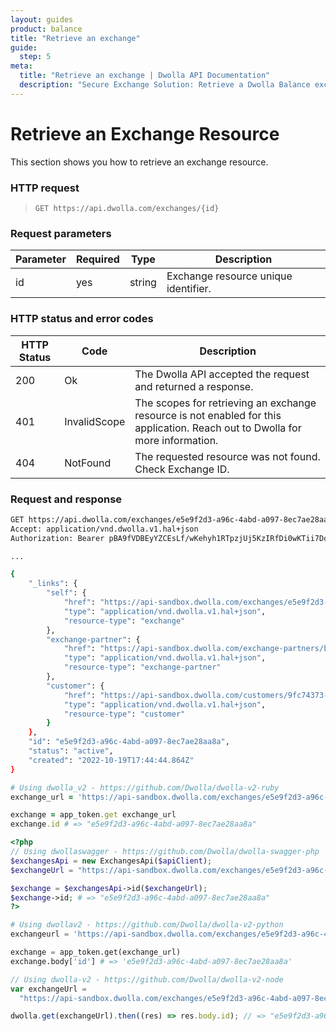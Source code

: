 ```yaml
---
layout: guides
product: balance
title: "Retrieve an exchange"
guide:
  step: 5
meta:
  title: "Retrieve an exchange | Dwolla API Documentation"
  description: "Secure Exchange Solution: Retrieve a Dwolla Balance exchange by its ID."
---
```


# Retrieve an Exchange Resource

This section shows you how to retrieve an exchange resource.

### HTTP request

> `GET https://api.dwolla.com/exchanges/{id}`

### Request parameters

| Parameter | Required | Type   | Description                          |
| --------- | -------- | ------ | ------------------------------------ |
| id        | yes      | string | Exchange resource unique identifier. |

### HTTP status and error codes

| HTTP Status | Code         | Description                                                                                                                   |
| ----------- | ------------ | ----------------------------------------------------------------------------------------------------------------------------- |
| 200         | Ok           | The Dwolla API accepted the request and returned a response.                                                                  |
| 401         | InvalidScope | The scopes for retrieving an exchange resource is not enabled for this application. Reach out to Dwolla for more information. |
| 404         | NotFound     | The requested resource was not found. Check Exchange ID.                                                                      |

### Request and response

```bash
GET https://api.dwolla.com/exchanges/e5e9f2d3-a96c-4abd-a097-8ec7ae28aa8a
Accept: application/vnd.dwolla.v1.hal+json
Authorization: Bearer pBA9fVDBEyYZCEsLf/wKehyh1RTpzjUj5KzIRfDi0wKTii7DqY

...

{
    "_links": {
        "self": {
            "href": "https://api-sandbox.dwolla.com/exchanges/e5e9f2d3-a96c-4abd-a097-8ec7ae28aa8a",
            "type": "application/vnd.dwolla.v1.hal+json",
            "resource-type": "exchange"
        },
        "exchange-partner": {
            "href": "https://api-sandbox.dwolla.com/exchange-partners/bca8d065-49a5-475b-a6b4-509bc8504d22",
            "type": "application/vnd.dwolla.v1.hal+json",
            "resource-type": "exchange-partner"
        },
        "customer": {
            "href": "https://api-sandbox.dwolla.com/customers/9fc74373-a5c7-40e4-aa59-d5f4c86a24ea",
            "type": "application/vnd.dwolla.v1.hal+json",
            "resource-type": "customer"
        }
    },
    "id": "e5e9f2d3-a96c-4abd-a097-8ec7ae28aa8a",
    "status": "active",
    "created": "2022-10-19T17:44:44.864Z"
}
```

```ruby
# Using dwolla_v2 - https://github.com/Dwolla/dwolla-v2-ruby
exchange_url = 'https://api-sandbox.dwolla.com/exchanges/e5e9f2d3-a96c-4abd-a097-8ec7ae28aa8a'

exchange = app_token.get exchange_url
exchange.id # => "e5e9f2d3-a96c-4abd-a097-8ec7ae28aa8a"
```

```php
<?php
// Using dwollaswagger - https://github.com/Dwolla/dwolla-swagger-php
$exchangesApi = new ExchangesApi($apiClient);
$exchangeUrl = "https://api-sandbox.dwolla.com/exchanges/e5e9f2d3-a96c-4abd-a097-8ec7ae28aa8a";

$exchange = $exchangesApi->id($exchangeUrl);
$exchange->id; # => "e5e9f2d3-a96c-4abd-a097-8ec7ae28aa8a"
?>
```

```python
# Using dwollav2 - https://github.com/Dwolla/dwolla-v2-python
exchangeurl = 'https://api-sandbox.dwolla.com/exchanges/e5e9f2d3-a96c-4abd-a097-8ec7ae28aa8a'

exchange = app_token.get(exchange_url)
exchange.body['id'] # => 'e5e9f2d3-a96c-4abd-a097-8ec7ae28aa8a'
```

```javascript
// Using dwolla-v2 - https://github.com/Dwolla/dwolla-v2-node
var exchangeUrl =
  "https://api-sandbox.dwolla.com/exchanges/e5e9f2d3-a96c-4abd-a097-8ec7ae28aa8a";

dwolla.get(exchangeUrl).then((res) => res.body.id); // => "e5e9f2d3-a96c-4abd-a097-8ec7ae28aa8a"
```
